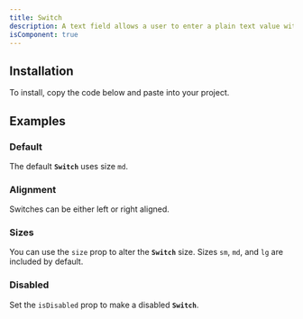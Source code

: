 ```yaml
---
title: Switch
description: A text field allows a user to enter a plain text value with a keyboard.
isComponent: true
---
```


## Installation

To install, copy the code below and paste into your project.

<ComponentSource src="../../packages/ui/src/switch.tsx" />

## Examples

### Default

The default **`Switch`** uses size `md`.

<ComponentExample name="switch" story="default" />

### Alignment

Switches can be either left or right aligned.

<ComponentExample name="switch" story="alignment" />

### Sizes

You can use the `size` prop to alter the **`Switch`** size. Sizes `sm`, `md`, and `lg` are included by default.

<ComponentExample name="switch" story="sizes" />

### Disabled

Set the `isDisabled` prop to make a disabled **`Switch`**.

<ComponentExample name="switch" story="disabled" />

